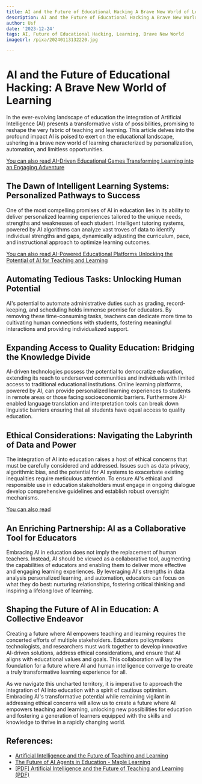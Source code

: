 ```yaml
---
title: AI and the Future of Educational Hacking A Brave New World of Learning
description: AI and the Future of Educational Hacking A Brave New World of Learning
author: Usf
date: '2023-12-24'
tags: AI, Future of Educational Hacking, Learning, Brave New World
imageUrl: /pixa/20240113132220.jpg

---
```

# AI  and the Future of Educational  Hacking: A Brave New World of Learning

In the ever-evolving landscape of  education  the integration of Artificial Intelligence (AI) presents a transformative vista of possibilities,  promising to reshape the very fabric of teaching  and learning. This article delves  into the profound impact AI is poised to exert on the  educational landscape,  ushering in a brave new world of learning characterized by personalization, automation, and limitless  opportunities.

[You can also read  AI-Driven Educational  Games Transforming Learning into an Engaging Adventure](AI-Driven%20Educational%20Games%20Transforming%20Learning%20into%20an%20Engaging%20Adventure)


## The Dawn of Intelligent Learning Systems: Personalized Pathways to Success

One of the most compelling promises of AI in education lies in its ability to  deliver personalized learning experiences tailored to the unique needs, strengths  and weaknesses of each student. Intelligent tutoring systems,  powered by AI algorithms can analyze vast troves of data to identify individual strengths and gaps, dynamically adjusting the curriculum, pace,  and instructional approach to optimize learning outcomes.

[You can also read AI-Powered Educational Platforms Unlocking the Potential of AI for Teaching and Learning](AI-Powered%20Educational%20Platforms%20Unlocking%20the%20Potential%20of%20AI%20for%20Teaching%20and%20Learning)


## Automating Tedious  Tasks:  Unlocking Human Potential

AI's potential to automate administrative duties such as grading, record-keeping,  and scheduling holds  immense promise for educators. By removing these time-consuming tasks, teachers  can dedicate more time to cultivating human connections  with students, fostering meaningful  interactions and providing individualized  support.

## Expanding  Access  to Quality  Education: Bridging the Knowledge Divide

AI-driven technologies possess the potential to democratize education, extending its reach to underserved communities and individuals with limited access to traditional educational institutions.  Online learning platforms, powered by AI, can provide personalized learning  experiences  to students  in remote areas or those facing socioeconomic barriers. Furthermore AI-enabled  language translation  and interpretation tools can break down linguistic barriers ensuring that all students have equal access  to quality education.

## Ethical Considerations:  Navigating the Labyrinth of Data and Power

The integration of AI into education raises a host of ethical concerns that must be carefully considered and addressed. Issues such as data privacy, algorithmic bias, and the potential for AI systems to  exacerbate existing inequalities require meticulous attention. To ensure AI's  ethical and  responsible use in education stakeholders must engage in ongoing dialogue develop comprehensive guidelines and establish robust oversight mechanisms.

[You can also read ]()


##  An Enriching Partnership: AI as a  Collaborative Tool for Educators

Embracing AI in education does not imply  the replacement of human teachers. Instead, AI should be viewed as  a collaborative tool, augmenting the  capabilities of educators and  enabling them to deliver more effective and  engaging learning experiences. By leveraging AI's strengths in data analysis personalized learning, and automation, educators can focus on what they do best: nurturing relationships, fostering critical thinking and inspiring a lifelong  love of learning.

## Shaping the Future of AI in Education: A Collective Endeavor

Creating  a future where  AI empowers teaching and learning requires the concerted efforts of multiple stakeholders. Educators policymakers technologists, and researchers must work together to develop innovative AI-driven solutions,  address ethical considerations, and ensure that AI aligns with educational values and goals. This collaboration will lay the foundation for a future where AI and human intelligence  converge to create a truly transformative learning experience for all.

As  we navigate this uncharted  territory, it is imperative  to approach the integration of AI into education with a spirit of cautious optimism. Embracing AI's transformative potential while remaining vigilant in addressing ethical concerns will  allow us to create a future where  AI empowers teaching  and learning, unlocking  new possibilities for education and fostering  a generation of learners equipped with the skills and knowledge to thrive in a rapidly changing world.

## References:
- [Artificial Intelligence and the Future of Teaching and Learning](https://tech.ed.gov/ai-future-of-teaching-and-learning/)
- [The Future of AI Agents in Education - Maple Learning](https://www.maplelearning.org/post/the-future-of-ai-agents-in-education-embracing-innovative-teaching-and-learning-strategies/)
- [[PDF] Artificial Intelligence and the Future of Teaching and Learning (PDF)](https://www2.ed.gov/documents/ai-report/ai-report.pdf)
